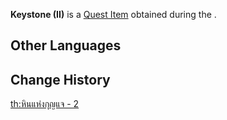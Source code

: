 {{Item Infobox
|id           = 120117
|image        = Item Keystone.png
|type         = Quest Items
|description  = A stone slate with some kind of power remaining within it. It can be used to open nearby paths. Well, one might suppose that this is some ancient key, right?
|source1      = 
|source2      = 
|source3      = 
|source4      = 
|source5      = 
}}
'''Keystone (II)''' is a [[Quest Item]] obtained during the {{Quest|Dreams Beneath the Searing Sand}}.
<!--
==Location==
<gallery>

</gallery>
-->
==Other Languages==
{{Other Languages
|default_hidden = 1
|en      = Keystone (II)
|zhs     = 锁钥之石・其二
|zhs_rm  = Suǒyào zhī Shí - Qí Èr
|zht     = 鎖鑰之石・其二
|zht_rm  = Suǒyào zhī Shí - Qí Èr
|ja      = 鍵の石板・其の二
|ja_rm   = Kagi no Sekiban - Sono Ni
|ko      = 열쇠의 돌・두 번째
|es      = Llave de piedra (II)
|fr      = Pierre-clé II
|ru      = Замковый камень II
|th      = หินแห่งกุญแจ - 2
|th_rm   = 
|vi      = Đá Chìa Khóa II
|de      = Schlüsselstein II
|id      = Kunci Batu (II)
|pt      = Chave de Pedra II
|tr      = Kilit Taşı (II)
|it      = Chiave di volta (II)
}}

==Change History==
{{Change History|3.1}}

[[th:หินแห่งกุญแจ - 2]]
